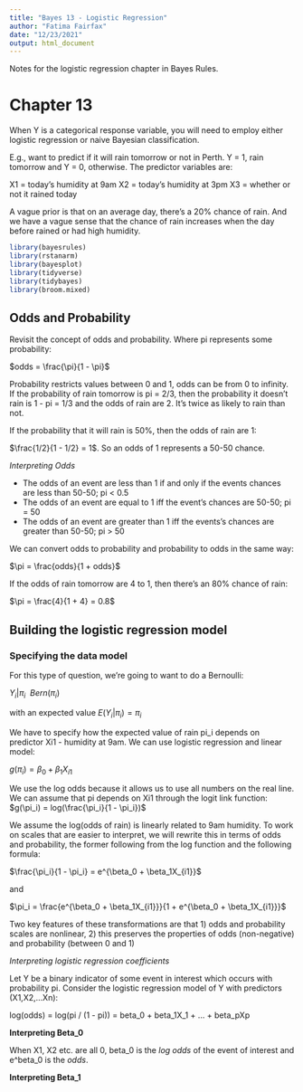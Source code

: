 ```yaml
---
title: "Bayes 13 - Logistic Regression"
author: "Fatima Fairfax"
date: "12/23/2021"
output: html_document
---
```


Notes for the logistic regression chapter in Bayes Rules.

# Chapter 13

When Y is a categorical response variable, you will need to employ either logistic regression or naive Bayesian classification.

E.g., want to predict if it will rain tomorrow or not in Perth. Y = 1, rain tomorrow and Y = 0, otherwise. The predictor variables are:

X1 = today's humidity at 9am
X2 = today's humidity at 3pm
X3 = whether or not it rained today

A vague prior is that on an average day, there's a 20% chance of rain. And we have a vague sense that the chance of rain increases when the day before rained or had high humidity. 

```r
library(bayesrules)
library(rstanarm)
library(bayesplot)
library(tidyverse)
library(tidybayes)
library(broom.mixed)
```


## Odds and Probability

Revisit the concept of odds and probability. Where pi represents some probability: 

$odds = \frac{\pi}{1 - \pi}$

Probability restricts values between 0 and 1, odds can be from 0 to infinity. If the probability of rain tomorrow is pi = 2/3, then the probability it doesn't rain is 1 - pi = 1/3 and the odds of rain are 2. It's twice as likely to rain than not. 

If the probability that it will rain is 50%, then the odds of rain are 1:

$\frac{1/2}{1 - 1/2} = 1$. So an odds of 1 represents a 50-50 chance.

*Interpreting Odds*

- The odds of an event are less than 1 if and only if the events chances are less than 50-50; pi < 0.5
- The odds of an event are equal to 1 iff the event's chances are 50-50; pi = 50
- The odds of an event are greater than 1 iff the events's chances are greater than 50-50; pi > 50

We can convert odds to probability and probability to odds in the same way:

$\pi = \frac{odds}{1 + odds}$

If the odds of rain tomorrow are 4 to 1, then there's an 80% chance of rain:

$\pi = \frac{4}{1 + 4} = 0.8$

## Building the logistic regression model

### Specifying the data model

For this type of question, we're going to want to do a Bernoulli:

$Y_i | \pi_i \text{ ~}  Bern(\pi_i)$

with an expected value $E(Y_i|\pi_i) = \pi_i$

We have to specify how the expected value of rain pi_i depends on predictor Xi1 - humidity at 9am. We can use logistic regression and linear model:

$g(\pi_i) = \beta_0 + \beta_1X_{i1}$

We use the log odds because it allows us to use all numbers on the real line. We can assume that pi depends on Xi1 through the logit link function: $g(\pi_i) = log(\frac{\pi_i}{1 - \pi_i})$

We assume the log(odds of rain) is linearly related to 9am humidity. To work on scales that are easier to interpret, we will rewrite this in terms of odds and probability, the former following from the log function and the following formula:

$\frac{\pi_i}{1 - \pi_i} = e^{\beta_0 + \beta_1X_{i1}}$

and 

$\pi_i = \frac{e^{\beta_0 + \beta_1X_{i1}}}{1 + e^{\beta_0 + \beta_1X_{i1}}}$

Two key features of these transformations are that 1) odds and probability scales are nonlinear, 2) this preserves the properties of odds (non-negative) and probability (between 0 and 1)

*Interpreting logistic regression coefficients*

Let Y be a binary indicator of some event in interest which occurs with probability pi. Consider the logistic regression model of Y with predictors (X1,X2,...Xn):

log(odds) = log(pi / (1 - pi)) = beta_0 + beta_1X_1 + ... + beta_pXp

**Interpreting Beta_0**

When X1, X2 etc. are all 0, beta_0 is the *log odds* of the event of interest and e^beta_0 is the *odds*.

**Interpreting Beta_1**








